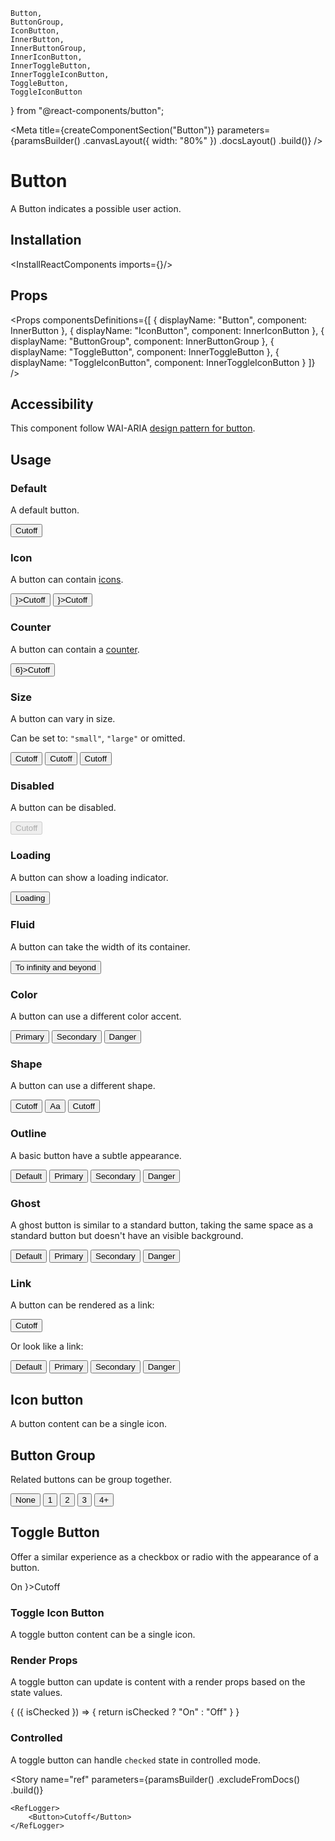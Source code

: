     Button,
    ButtonGroup,
    IconButton,
    InnerButton,
    InnerButtonGroup,
    InnerIconButton,
    InnerToggleButton,
    InnerToggleIconButton,
    ToggleButton,
    ToggleIconButton
} from "@react-components/button";

<Meta
    title={createComponentSection("Button")}
    parameters={paramsBuilder()
        .canvasLayout({ width: "80%" })
        .docsLayout(<ReactComponentsLayout sourcePath="/packages/react-components/src/button/src" />)
        .build()}
/>

# Button

A Button indicates a possible user action.

## Installation

<InstallReactComponents imports={<Imports />}/>

## Props

<Props
    componentsDefinitions={[
        { displayName: "Button", component: InnerButton },
        { displayName: "IconButton", component: InnerIconButton },
        { displayName: "ButtonGroup", component: InnerButtonGroup },
        { displayName: "ToggleButton", component: InnerToggleButton },
        { displayName: "ToggleIconButton", component: InnerToggleIconButton }
    ]}
/>

## Accessibility

This component follow WAI-ARIA [design pattern for button](https://www.w3.org/TR/wai-aria-practices-1.1/#button).

## Usage

### Default

A default button.

<Preview>
    <Story name="default">
        <Button>Cutoff</Button>
    </Story>
</Preview>

### Icon

A button can contain [icons](?path=/docs/materials-icons--page).

<Preview>
    <Story name="icon">
        <Inline>
            <Button icon={<LightbulbIcon />}>Cutoff</Button>
            <Button icon={<IconGroup><LightbulbIcon /><LightbulbIcon /></IconGroup>}>Cutoff</Button>
        </Inline>
    </Story>
</Preview>

### Counter

A button can contain a [counter](?path=/story/components-counter--default-story).

<Preview>
    <Story name="counter">
        <Inline>
            <Button counter={<Counter>6</Counter>}>Cutoff</Button>
        </Inline>
    </Story>
</Preview>

### Size

A button can vary in size.

Can be set to: `"small"`, `"large"` or omitted.

<Preview>
    <Story name="size">
        <Inline align="end">
            <Button size="small">Cutoff</Button>
            <Button >Cutoff</Button>
            <Button size="large">Cutoff</Button>
        </Inline>
    </Story>
</Preview>

### Disabled

A button can be disabled.

<Preview>
    <Story name="disabled">
        <Button disabled>Cutoff</Button>
    </Story>
</Preview>

### Loading

A button can show a loading indicator.

<Preview>
    <Story name="loading">
        <Button loading>Loading</Button>
    </Story>
</Preview>

### Fluid

A button can take the width of its container.

<Preview>
    <Story name="fluid">
        <Button fluid>To infinity and beyond</Button>
    </Story>
</Preview>

### Color

A button can use a different color accent.

<Preview>
    <Story name="color">
        <Inline>
            <Button color="primary">Primary</Button>
            <Button color="secondary">Secondary</Button>
            <Button color="danger">Danger</Button>
        </Inline>
    </Story>
</Preview>

### Shape

A button can use a different shape.

<Preview>
    <Story name="shape">
        <Inline>
            <Button shape="pill">Cutoff</Button>
            <Button shape="circular">Aa</Button>
            <Button shape="rounded">Cutoff</Button>
        </Inline>
    </Story>
</Preview>

### Outline

A basic button have a subtle appearance.

<Preview>
    <Story name="outline">
        <Inline>
            <Button variant="outline">Default</Button>
            <Button variant="outline" color="primary">Primary</Button>
            <Button variant="outline" color="secondary">Secondary</Button>
            <Button variant="outline" color="danger">Danger</Button>
        </Inline>
    </Story>
</Preview>

### Ghost

A ghost button is similar to a standard button, taking the same space as a standard button but doesn't have an visible background.

<Preview>
    <Story name="ghost">
        <Inline>
            <Button variant="ghost">Default</Button>
            <Button variant="ghost" color="primary">Primary</Button>
            <Button variant="ghost" color="secondary">Secondary</Button>
            <Button variant="ghost" color="danger">Danger</Button>
        </Inline>
    </Story>
</Preview>

### Link

A button can be rendered as a link:

<Preview>
    <Story name="as anchor">
        <Button as="a" href="https://sharegate.com" target="_blank">Cutoff</Button>
    </Story>
</Preview>

Or look like a link:

<Preview>
    <Story name="link">
        <Inline>
            <Button variant="link">Default</Button>
            <Button variant="link" color="primary">Primary</Button>
            <Button variant="link" color="secondary">Secondary</Button>
            <Button variant="link" color="danger">Danger</Button>
        </Inline>
    </Story>
</Preview>

## Icon button

A button content can be a single icon.

<Preview>
    <Story name="icon button">
        <Inline align="end">
            <IconButton shape="circular" size="mini"><AddIcon /></IconButton>
            <IconButton shape="circular" size="tiny"><AddIcon /></IconButton>
            <IconButton shape="circular" size="small"><AddIcon /></IconButton>
            <IconButton shape="circular"><AddIcon /></IconButton>
            <IconButton shape="circular" size="large"><AddIcon /></IconButton>
        </Inline>
    </Story>
</Preview>

## Button Group

Related buttons can be group together.

<Preview>
    <Story name="button group">
        <ButtonGroup>
            <Button variant="outline">None</Button>
            <Button variant="outline" shape="circular">1</Button>
            <Button variant="outline" shape="circular">2</Button>
            <Button variant="outline" shape="circular">3</Button>
            <Button variant="outline" shape="circular">4+</Button>
        </ButtonGroup>
    </Story>
</Preview>

## Toggle Button

Offer a similar experience as a checkbox or radio with the appearance of a button.

<Preview>
    <Story name="toggle button">
        <Inline>
            <ToggleButton variant="outline" color="primary" shape="circular">On</ToggleButton>
            <ToggleButton variant="outline" color="primary" iconLeft={<LightbulbIcon />}>Cutoff</ToggleButton>
        </Inline>
    </Story>
</Preview>

### Toggle Icon Button

A toggle button content can be a single icon.

<Preview>
    <Story name="toggle icon button">
        <ToggleIconButton variant="outline" shape="circular">
            <CheckIcon />
        </ToggleIconButton>
    </Story>
</Preview>

### Render Props

A toggle button can update is content with a render props based on the state values.

<Preview>
    <Story name="toggle icon render props">
        <ToggleButton>
            {
                ({ isChecked }) => {
                    return isChecked ? "On" : "Off"
                }
            }
        </ToggleButton>
    </Story>
</Preview>

### Controlled

A toggle button can handle `checked` state in controlled mode.

<FilePreview filePath="/button/stories/ControlledToggleButton">
    <ControlledToggleButton />
</FilePreview>

<Story
    name="ref"
    parameters={paramsBuilder()
        .excludeFromDocs()
        .build()}
>
    <RefLogger>
        <Button>Cutoff</Button>
    </RefLogger>
</Story>
